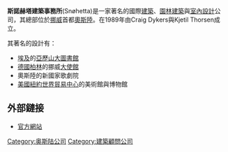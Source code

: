 '''斯諾赫塔建築事務所'''(Snøhetta)是一家著名的國際[[建築|建築]]、[[園林建築|園林建築]]與[[室內設計|室內設計]]公司，其總部位於[[挪威|挪威]]首都[[奧斯陸|奧斯陸]]。在1989年由Craig Dykers與Kjetil Thorsen成立。

其著名的設計有：
*[[埃及|埃及]]的[[亞歷山大圖書館|亞歷山大圖書館]]
*[[德國|德國]][[柏林|柏林]]的挪威[[大使館|大使館]]
*奧斯陸的新國家歌劇院
*[[美國|美國]][[紐約|紐約]][[世界貿易中心|世界貿易中心]]的美術館與博物館

==外部鏈接==
*[https://snohetta.com/ 官方網站] {{Wayback|url=https://snohetta.com/ |date=20191217161739 }}
{{Authority control}}
[[Category:奥斯陆公司|Category:奥斯陆公司]]
[[Category:建築顧問公司|Category:建築顧問公司]]